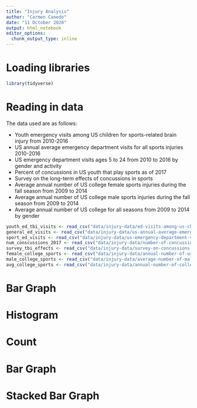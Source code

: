 ```yaml
---
title: "Injury Analysis"
author: "Carmen Canedo"
date: "11 October 2020"
output: html_notebook
editor_options: 
  chunk_output_type: inline
---
```


# Loading libraries
```r
library(tidyverse)
```

# Reading in data
The data used are as follows:

  + Youth emergency visits among US children for sports-related brain injury from 2010-2016
  + US annual average emergency department visits for all sports injuries 2010-2016
  + US emergency department visits ages 5 to 24 from 2010 to 2016 by gender and activity
  + Percent of concussions in US youth that play sports as of 2017
  + Survey on the long-term effects of concussions in sports
  + Average annual number of US college female sports injuries during the fall season from 2009 to 2014
  + Average annual number of US college male sports injuries during the fall season from 2009 to 2014
  + Average annual number of US college for all seasons from 2009 to 2014 by gender
  
```r
youth_ed_tbi_visits <- read_csv("data/injury-data/ed-visits-among-us-children-for-sports-related-brain-injury-2010-2016-by-sport.csv")
general_ed_visits <- read_csv("data/injury-data/us-annual-average-emergency-department-visits-for-sports-injuries-2010-2016-by-age.csv")
sport_ed_visits <- read_csv("data/injury-data/us-emergency-department-visits-ages-5-24-2010-2016-by-gender-and-activity.csv")
num_conscussions_2017 <- read_csv("data/injury-data/number-of-concussions-suffered-by-us-youth-that-played-sports-as-of-2017-by-gender.csv")
survey_tbi_effects <- read_csv("data/injury-data/survey-on-concussions-suffered-in-sports-and-long-term-brain-damage---effects-2014.csv")
female_college_sports <- read_csv("data/injury-data/annual-number-of-us-college-female-sports-injuries-during-fall-season-2009-2014.csv")
male_college_sports <- read_csv("data/injury-data/average-number-of-male-sports-injuries-during-us-college-fall-season-2009-2014.csv")
avg_college_sports <- read_csv("data/injury-data/annual-number-of-college-sports-injuries-in-the-us-by-gender-2009-2014.csv")
```

# Bar Graph

# Histogram

# Count

# Bar Graph

# Stacked Bar Graph